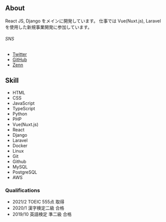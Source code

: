 ## About

React JS, Django をメインに開発しています。
仕事では Vue(Nuxt.js), Laravelを使用した新規事業開発に参加しています。


###### SNS
* [Twitter](https://twitter.com/haruu_iq)
* [GitHub](https://github.com/haruu8)
* [Zenn](https://zenn.dev/haruu_iq)

## Skill

* HTML
* CSS
* JavaScript
* TypeScript
* Python
* PHP
* Vue(Nuxt.js)
* React
* Django
* Laravel
* Docker
* Linux
* Git
* Github
* MySQL
* PostgreSQL
* AWS



### Qualifications

* 2021/2 TOEIC 555点 取得
* 2020/1 漢字検定二級 合格
* 2019/10 英語検定 準二級 合格
